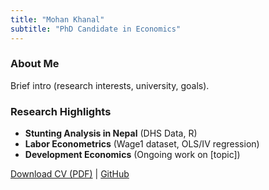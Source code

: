 ```yaml
---
title: "Mohan Khanal"
subtitle: "PhD Candidate in Economics"
---
```


### About Me  
Brief intro (research interests, university, goals).  

### Research Highlights  
- **Stunting Analysis in Nepal** (DHS Data, R)  
- **Labor Econometrics** (Wage1 dataset, OLS/IV regression)  
- **Development Economics** (Ongoing work on [topic])  

[Download CV (PDF)](cv.pdf) | [GitHub](https://github.com/khanalmohan)  